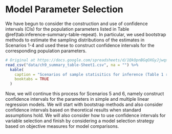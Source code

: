 # Model Parameter Selection {-}

We have begun to consider the construction and use of confidence intervals (CIs) for the population parameters listed in Table \@ref(tab:inference-summary-table-repeat).  In particular, we used bootstrap methods to estimate the sampling distributions of the estimates in Scenarios 1-4 and used these to construct confidence intervals for the corresponding population parameters.

```r
# Original at https://docs.google.com/spreadsheets/d/1QkOpnBGqOXGyJjwqx1T2O5G5D72wWGfWlPyufOgtkk4/edit#gid=0
read_csv("data/ch9_summary_table-Sheet1.csv", na = "") %>% 
  kable(
    caption = "Scenarios of sample statisitics for inference (Table 1 repeated)", 
    booktabs = TRUE
  )
```

Now, we will continue this process for Scenarios 5 and 6, namely construct confidence intervals for the parameters in simple and multiple linear regression models.  We will start with bootstrap methods and also consider confidence intervals based on theoretical results when standard assumptions hold.  We will also consider how to use confidence intervals for variable selection and finish by considering a model selection strategy based on objective measures for model comparisons.

<br>
<br>


